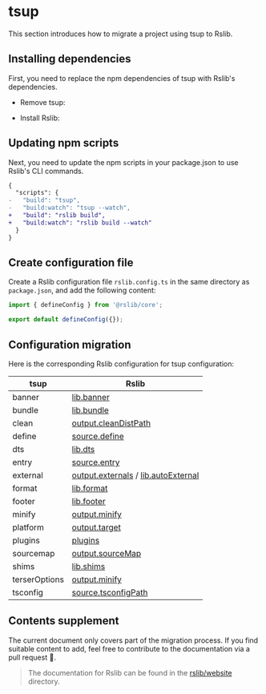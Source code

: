 # tsup

This section introduces how to migrate a project using tsup to Rslib.

## Installing dependencies

First, you need to replace the npm dependencies of tsup with Rslib's dependencies.


- Remove tsup:

<PackageManagerTabs command="remove tsup" />

- Install Rslib:

<PackageManagerTabs command="add @rslib/core -D" />

## Updating npm scripts

Next, you need to update the npm scripts in your package.json to use Rslib's CLI commands.

```diff title="package.json"
{
  "scripts": {
-   "build": "tsup",
-   "build:watch": "tsup --watch",
+   "build": "rslib build",
+   "build:watch": "rslib build --watch"
  }
}
```

## Create configuration file

Create a Rslib configuration file `rslib.config.ts` in the same directory as `package.json`, and add the following content:

```ts title="rslib.config.ts"
import { defineConfig } from '@rslib/core';

export default defineConfig({});
```

## Configuration migration

Here is the corresponding Rslib configuration for tsup configuration:

| tsup          | Rslib                                                                                                      |
| ------------- | ---------------------------------------------------------------------------------------------------------- |
| banner        | [lib.banner](/config/lib/banner)                                                                           |
| bundle        | [lib.bundle](/config/lib/bundle)                                                                           |
| clean         | [output.cleanDistPath](/config/rsbuild/output#outputcleandistpath)                                         |
| define        | [source.define](/config/rsbuild/source#sourcedefine)                                                       |
| dts           | [lib.dts](/config/lib/dts)                                                                                 |
| entry         | [source.entry](/config/rsbuild/source#sourceentry)                                                         |
| external      | [output.externals](/config/rsbuild/output#outputexternals) / [lib.autoExternal](/config/lib/auto-external) |
| format        | [lib.format](/config/lib/format)                                                                           |
| footer        | [lib.footer](/config/lib/footer)                                                                           |
| minify        | [output.minify](/config/rsbuild/output#outputminify)                                                       |
| platform      | [output.target](/config/rsbuild/output#outputtarget)                                                       |
| plugins       | [plugins](/config/rsbuild/plugins)                                                                         |
| sourcemap     | [output.sourceMap](/config/rsbuild/output#outputsourcemap)                                                 |
| shims         | [lib.shims](/config/lib/shims)                                                                             |
| terserOptions | [output.minify](/config/rsbuild/output#outputminify)                                                       |
| tsconfig      | [source.tsconfigPath](/config/rsbuild/source#sourcetsconfigpath)                                           |

## Contents supplement

The current document only covers part of the migration process. If you find suitable content to add, feel free to contribute to the documentation via a pull request 🤝.

> The documentation for Rslib can be found in the [rslib/website](https://github.com/web-infra-dev/rslib/tree/main/website) directory.
